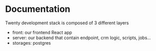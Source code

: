 # Documentation

Twenty development stack is composed of 3 different layers

- front: our frontend React app
- server: our backend that contain endpoint, crm logic, scripts, jobs...
- storages: postgres